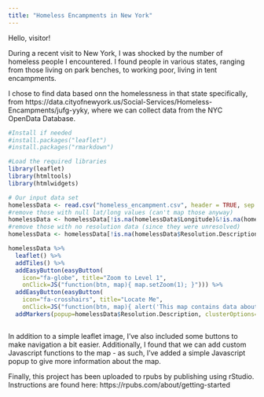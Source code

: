 ```yaml
---
title: "Homeless Encampments in New York"
---
```


Hello, visitor!

During a recent visit to New York, I was shocked by the number of homeless people I encountered. I found people in various states, ranging from those living on park benches, to working poor, living in tent encampments.

I chose to find data based onn the homelessness in that state specifically, from https://data.cityofnewyork.us/Social-Services/Homeless-Encampments/jufg-yyky, where we can collect data from the NYC OpenData Database.

```r

#Install if needed
#install.packages("leaflet")
#install.packages("rmarkdown")

#Load the required libraries
library(leaflet)
library(htmltools)
library(htmlwidgets)

# Our input data set
homelessData <- read.csv("homeless_encampment.csv", header = TRUE, sep = ",")
#remove those with null lat/long values (can't map those anyway)
homelessData <- homelessData[!is.na(homelessData$Longitude)&!is.na(homelessData$Latitude),]
#remove those with no resolution data (since they were unresolved)
homelessData <- homelessData[!is.na(homelessData$Resolution.Description),]

homelessData %>% 
  leaflet() %>% 
  addTiles() %>% 
  addEasyButton(easyButton(
    icon="fa-globe", title="Zoom to Level 1",
    onClick=JS("function(btn, map){ map.setZoom(1); }"))) %>%
  addEasyButton(easyButton(
    icon="fa-crosshairs", title="Locate Me",
    onClick=JS("function(btn, map){ alert('This map contains data about homeless encampments in New York, from 2010 onwards.'); }"))) %>%
  addMarkers(popup=homelessData$Resolution.Description, clusterOptions=markerClusterOptions())



```

In addition to a simple leaflet image, I've also included some buttons to make navigation a bit easier. Additionally, I found that we can add custom Javascript functions to the map - as such, I've added a simple Javascript popup to give more information about the map.

Finally, this project has been uploaded to rpubs by publishing using rStudio. Instructions are found here: https://rpubs.com/about/getting-started